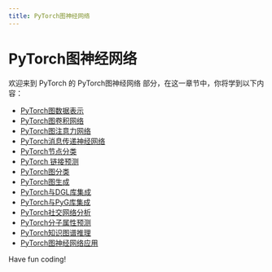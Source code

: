 ```yaml
---
title: PyTorch图神经网络
---
```


# PyTorch图神经网络

欢迎来到 PyTorch 的 PyTorch图神经网络 部分，在这一章节中，你将学到以下内容：

- [PyTorch图数据表示](./0-pytorch-graph-data-representation.mdx)
- [PyTorch图卷积网络](./1-pytorch-graph-convolutional-network.mdx)
- [PyTorch图注意力网络](./2-pytorch-graph-attention-network.mdx)
- [PyTorch消息传递神经网络](./3-pytorch-message-passing-neural-network.mdx)
- [PyTorch节点分类](./4-pytorch-node-classification.mdx)
- [PyTorch 链接预测](./5-pytorch-link-prediction.mdx)
- [PyTorch图分类](./6-pytorch-graph-classification.mdx)
- [PyTorch图生成](./7-pytorch-graph-generation.mdx)
- [PyTorch与DGL库集成](./8-pytorch-integrated-with-dgl-library.mdx)
- [PyTorch与PyG库集成](./9-pytorch-and-pyg-library-integration.mdx)
- [PyTorch社交网络分析](./10-pytorch-social-network-analysis.mdx)
- [PyTorch分子属性预测](./11-pytorch-molecular-property-prediction.mdx)
- [PyTorch知识图谱推理](./12-pytorch-knowledge-graph-reasoning.mdx)
- [PyTorch图神经网络应用](./13-pytorch-graph-neural-network-application.mdx)

Have fun coding!